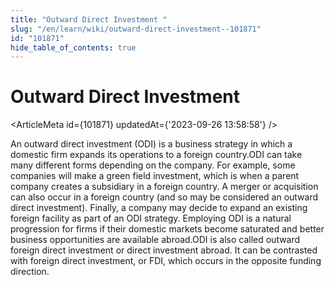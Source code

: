 ```yaml
---
title: "Outward Direct Investment "
slug: "/en/learn/wiki/outward-direct-investment--101871"
id: "101871"
hide_table_of_contents: true
---
```



# Outward Direct Investment 

<ArticleMeta id={101871} updatedAt={'2023-09-26 13:58:58'} />
<div className='border-solid border-b border-t-0 my-4 border-[var(--ifm-color-gray-300)]' />

An outward direct investment (ODI) is a business strategy in which a domestic firm expands its operations to a foreign country.ODI can take many different forms depending on the company. For example, some companies will make a green field investment, which is when a parent company creates a subsidiary in a foreign country. A merger or acquisition can also occur in a foreign country (and so may be considered an outward direct investment). Finally, a company may decide to expand an existing foreign facility as part of an ODI strategy. Employing ODI is a natural progression for firms if their domestic markets become saturated and better business opportunities are available abroad.ODI is also called outward foreign direct investment or direct investment abroad. It can be contrasted with foreign direct investment, or FDI, which occurs in the opposite funding direction.
